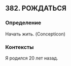 ## 382. РОЖДАТЬСЯ
### Определение
Начать жить. (Concepticon)

### Контексты
Я родился 20 лет назад.

